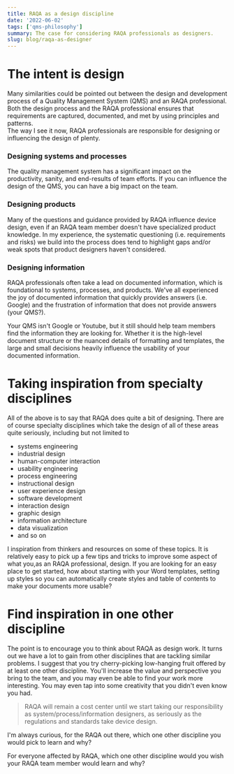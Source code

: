 ```yaml
---
title: RAQA as a design discipline
date: '2022-06-02'
tags: ['qms-philosophy']
summary: The case for considering RAQA professionals as designers.
slug: blog/raqa-as-designer
---
```


# The intent is design

Many similarities could be pointed out between the design and development process of a Quality Management System (QMS) and an RAQA professional. Both the design process and the RAQA professional ensures that requirements are captured, documented, and met by using principles and patterns.  
The way I see it now, RAQA professionals are responsible for designing or influencing the design of plenty.

### Designing systems and processes

The quality management system has a significant impact on the productivity, sanity, and end-results of team efforts. If you can influence the design of the QMS, you can have a big impact on the team.

### Designing products

Many of the questions and guidance provided by RAQA influence device design, even if an RAQA team member doesn't have specialized product knowledge. In my experience, the systematic questioning (i.e. requirements and risks) we build into the process does tend to highlight gaps and/or weak spots that product designers haven't considered.

### Designing information

RAQA professionals often take a lead on documented information, which is foundational to systems, processes, and products. We've all experienced the joy of documented information that quickly provides answers (i.e. Google) and the frustration of information that does not provide answers (your QMS?).

Your QMS isn't Google or Youtube, but it still should help team members find the information they are looking for. Whether it is the high-level document structure or the nuanced details of formatting and templates, the large and small decisions heavily influence the usability of your documented information.

# Taking inspiration from specialty disciplines

All of the above is to say that RAQA does quite a bit of designing. There are of course specialty disciplines which take the design of all of these areas quite seriously, including but not limited to

- systems engineering
- industrial design
- human-computer interaction
- usability engineering
- process engineering
- instructional design
- user experience design
- software development
- interaction design
- graphic design
- information architecture
- data visualization
- and so on

I inspiration from thinkers and resources on some of these topics. It is relatively easy to pick up a few tips and tricks to improve some aspect of what you,as an RAQA professional, design. If you are looking for an easy place to get started, how about starting with your Word templates, setting up styles so you can automatically create styles and table of contents to make your documents more usable?

# Find inspiration in one other discipline

The point is to encourage you to think about RAQA as design work. It turns out we have a lot to gain from other disciplines that are tackling similar problems. I suggest that you try cherry-picking low-hanging fruit offered by at least one other discipline. You'll increase the value and perspective you bring to the team, and you may even be able to find your work more interesting. You may even tap into some creativity that you didn't even know you had.

> RAQA will remain a cost center until we start taking our responsibility as system/process/information designers, as seriously as the regulations and standards take device design.

I'm always curious, for the RAQA out there, which one other discipline you would pick to learn and why?

For everyone affected by RAQA, which one other discipline would you wish your RAQA team member would learn and why?
